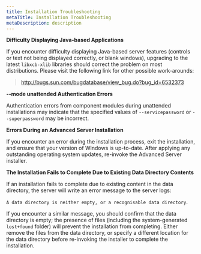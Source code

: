 ```yaml
---
title: Installation Troubleshooting
metaTitle: Installation Troubleshooting
metaDescription: description
---
```


**Difficulty Displaying Java-based Applications**

If you encounter difficulty displaying Java-based server features
(controls or text not being displayed correctly, or blank windows),
upgrading to the latest `libxcb-xlib` libraries should correct the
problem on most distributions. Please visit the following link for other
possible work-arounds:

> <http://bugs.sun.com/bugdatabase/view_bug.do?bug_id=6532373>

**--mode unattended Authentication Errors**

Authentication errors from component modules during unattended
installations may indicate that the specified values of
`--servicepassword` or `--superpassword` may be incorrect.

**Errors During an Advanced Server Installation**

If you encounter an error during the installation process, exit the
installation, and ensure that your version of Windows is up-to-date.
After applying any outstanding operating system updates, re-invoke the
Advanced Server installer.

**The Installation Fails to Complete Due to Existing Data Directory
Contents**

If an installation fails to complete due to existing content in the data
directory, the server will write an error message to the server logs:

`A data directory is neither empty, or a recognisable data directory`.

If you encounter a similar message, you should confirm that the data
directory is empty; the presence of files (including the
system-generated `lost+found` folder) will prevent the installation from
completing. Either remove the files from the data directory, or specify
a different location for the data directory before re-invoking the
installer to complete the installation.
